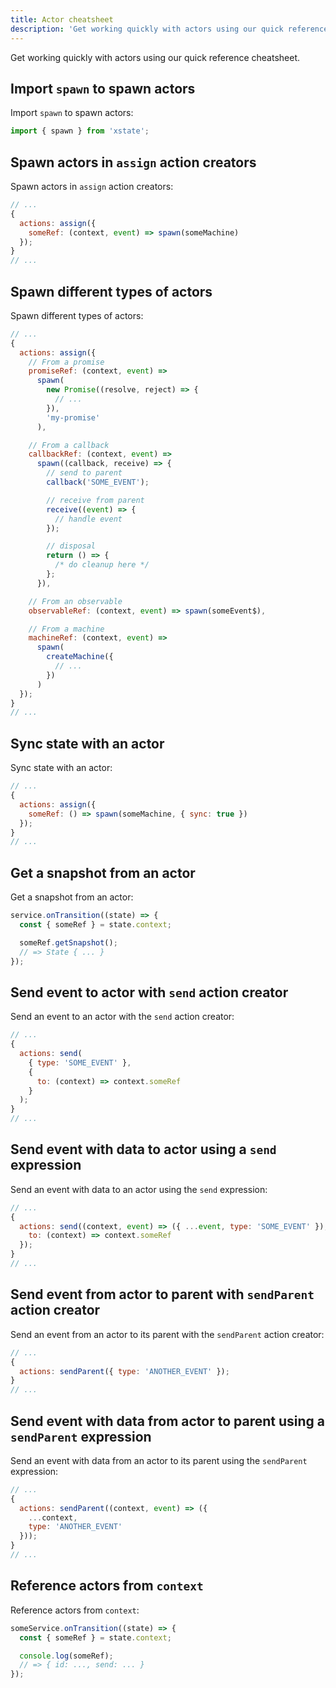 ```yaml
---
title: Actor cheatsheet
description: 'Get working quickly with actors using our quick reference XState cheatsheet, including spawning, sending, and receiving.'
---
```


Get working quickly with actors using our quick reference cheatsheet.

## Import `spawn` to spawn actors

Import `spawn` to spawn actors:

```js
import { spawn } from 'xstate';
```

## Spawn actors in `assign` action creators

Spawn actors in `assign` action creators:

```js
// ...
{
  actions: assign({
    someRef: (context, event) => spawn(someMachine)
  });
}
// ...
```

## Spawn different types of actors

Spawn different types of actors:

```js
// ...
{
  actions: assign({
    // From a promise
    promiseRef: (context, event) =>
      spawn(
        new Promise((resolve, reject) => {
          // ...
        }),
        'my-promise'
      ),

    // From a callback
    callbackRef: (context, event) =>
      spawn((callback, receive) => {
        // send to parent
        callback('SOME_EVENT');

        // receive from parent
        receive((event) => {
          // handle event
        });

        // disposal
        return () => {
          /* do cleanup here */
        };
      }),

    // From an observable
    observableRef: (context, event) => spawn(someEvent$),

    // From a machine
    machineRef: (context, event) =>
      spawn(
        createMachine({
          // ...
        })
      )
  });
}
// ...
```

## Sync state with an actor

Sync state with an actor:

```js
// ...
{
  actions: assign({
    someRef: () => spawn(someMachine, { sync: true })
  });
}
// ...
```

## Get a snapshot from an actor

Get a snapshot from an actor:

```js
service.onTransition((state) => {
  const { someRef } = state.context;

  someRef.getSnapshot();
  // => State { ... }
});
```

## Send event to actor with `send` action creator

Send an event to an actor with the `send` action creator:

```js
// ...
{
  actions: send(
    { type: 'SOME_EVENT' },
    {
      to: (context) => context.someRef
    }
  );
}
// ...
```

## Send event with data to actor using a `send` expression

Send an event with data to an actor using the `send` expression:

```js
// ...
{
  actions: send((context, event) => ({ ...event, type: 'SOME_EVENT' }), {
    to: (context) => context.someRef
  });
}
// ...
```

## Send event from actor to parent with `sendParent` action creator

Send an event from an actor to its parent with the `sendParent` action creator:

```js
// ...
{
  actions: sendParent({ type: 'ANOTHER_EVENT' });
}
// ...
```

## Send event with data from actor to parent using a `sendParent` expression

Send an event with data from an actor to its parent using the `sendParent` expression:

```js
// ...
{
  actions: sendParent((context, event) => ({
    ...context,
    type: 'ANOTHER_EVENT'
  }));
}
// ...
```

## Reference actors from `context`

Reference actors from `context`:

```js
someService.onTransition((state) => {
  const { someRef } = state.context;

  console.log(someRef);
  // => { id: ..., send: ... }
});
```